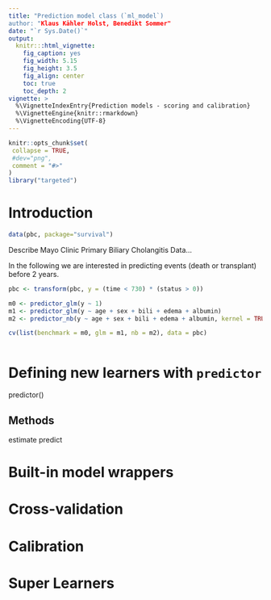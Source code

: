 ```yaml
---
title: "Prediction model class (`ml_model`)
author: "Klaus Kähler Holst, Benedikt Sommer"
date: "`r Sys.Date()`"
output:
  knitr:::html_vignette:
    fig_caption: yes
    fig_width: 5.15
    fig_height: 3.5
    fig_align: center
    toc: true
    toc_depth: 2
vignette: >
  %\VignetteIndexEntry{Prediction models - scoring and calibration}
  %\VignetteEngine{knitr::rmarkdown}
  %\VignetteEncoding{UTF-8}
---
```


```r
knitr::opts_chunk$set(
 collapse = TRUE,
 #dev="png",
 comment = "#>"
)
library("targeted")
```

# Introduction

```r
data(pbc, package="survival")
```

Describe Mayo Clinic Primary Biliary Cholangitis Data...

In the following we are interested in predicting events (death or transplant)
before 2 years.

```r
pbc <- transform(pbc, y = (time < 730) * (status > 0))
```


```r
m0 <- predictor_glm(y ~ 1)
m1 <- predictor_glm(y ~ age + sex + bili + edema + albumin)
m2 <- predictor_nb(y ~ age + sex + bili + edema + albumin, kernel = TRUE)


```

```r
cv(list(benchmark = m0, glm = m1, nb = m2), data = pbc)
```

```r

```







# Defining new learners with `predictor`

predictor()


## Methods
estimate
predict

# Built-in model wrappers

# Cross-validation

# Calibration

# Super Learners
